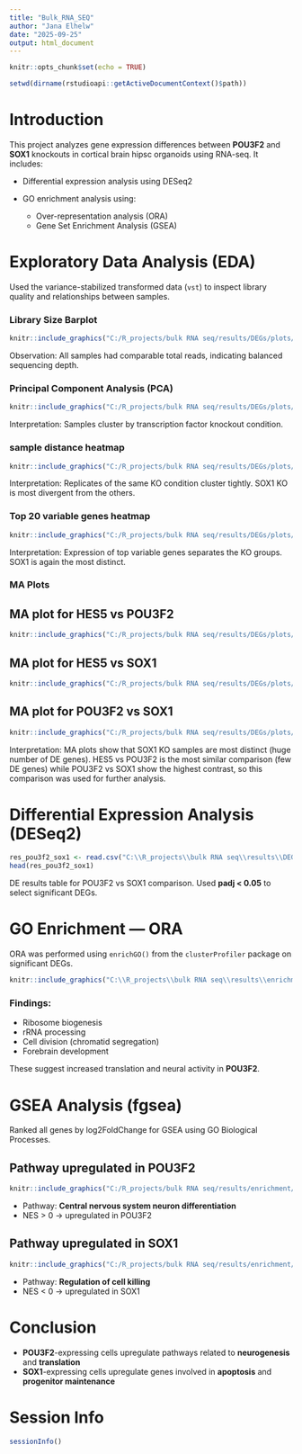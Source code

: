 ---
title: "Bulk_RNA_SEQ"
author: "Jana Elhelw"
date: "2025-09-25"
output: html_document
---
```{r setup, include=FALSE}
knitr::opts_chunk$set(echo = TRUE)
```

```{r set-working-directory, include=FALSE}
setwd(dirname(rstudioapi::getActiveDocumentContext()$path))
```

#  Introduction

This project analyzes gene expression differences between **POU3F2** and **SOX1** knockouts in cortical brain hipsc organoids using RNA-seq. It includes:

* Differential expression analysis using DESeq2
* GO enrichment analysis using:

  * Over-representation analysis (ORA)
  * Gene Set Enrichment Analysis (GSEA)


# Exploratory Data Analysis (EDA)

Used the variance-stabilized transformed data (`vst`) to inspect library quality and relationships between samples.

### Library Size Barplot

```{r libsize, echo=FALSE}
knitr::include_graphics("C:/R_projects/bulk RNA seq/results/DEGs/plots/LibrarySizes_barplot.png")
```
Observation: All samples had comparable total reads, indicating balanced sequencing depth.

### Principal Component Analysis (PCA)

```{r echo=FALSE}
knitr::include_graphics("C:/R_projects/bulk RNA seq/results/DEGs/plots/PCA_plot.png")
```

Interpretation: Samples cluster by transcription factor knockout condition.

### sample distance heatmap

```{r echo=FALSE}
knitr::include_graphics("C:/R_projects/bulk RNA seq/results/DEGs/plots/SampleDistance_heatmap.png")
```

Interpretation: Replicates of the same KO condition cluster tightly. SOX1 KO is most divergent from the others.

### Top 20 variable genes heatmap

```{r echo=FALSE}
knitr::include_graphics("C:/R_projects/bulk RNA seq/results/DEGs/plots/Top20Genes_heatmap.png")
```

Interpretation: Expression of top variable genes separates the KO groups. SOX1 is again the most distinct.

### MA Plots
## MA plot for HES5 vs POU3F2

```{r ma-hes5-pou3f2, echo=FALSE}
knitr::include_graphics("C:/R_projects/bulk RNA seq/results/DEGs/plots/MAplot_HES5_vs_POU3F2.png")
```

## MA plot for HES5 vs SOX1
```{r echo=FALSE}
knitr::include_graphics("C:/R_projects/bulk RNA seq/results/DEGs/plots/MAplot_HES5_vs_SOX1.png")
```

## MA plot for POU3F2 vs SOX1
```{r echo=FALSE}
knitr::include_graphics("C:/R_projects/bulk RNA seq/results/DEGs/plots/MAplot_POU3F2_vs_SOX1.png")
```
Interpretation: MA plots show that SOX1 KO samples are most distinct (huge number of DE genes). 
HES5 vs POU3F2 is the most similar comparison (few DE genes) while POU3F2 vs SOX1 show the highest contrast, so this comparison was used for further analysis.


#  Differential Expression Analysis (DESeq2)

```{r load-DEGs, message=FALSE, echo=FALSE}
res_pou3f2_sox1 <- read.csv("C:\\R_projects\\bulk RNA seq\\results\\DEGs\\POU3F2_vs_SOX1_DEGs.csv")
head(res_pou3f2_sox1)
```

DE results table for POU3F2 vs SOX1 comparison.
Used **padj < 0.05** to select significant DEGs.


# GO Enrichment — ORA

ORA was performed using `enrichGO()` from the `clusterProfiler` package on significant DEGs.

```{r ora-dotplot, echo=FALSE}
knitr::include_graphics("C:\\R_projects\\bulk RNA seq\\results\\enrichment\\GO_BP_dotplot_top10.png")
```

### Findings:

* Ribosome biogenesis
* rRNA processing
* Cell division (chromatid segregation)
* Forebrain development

These suggest increased translation and neural activity in **POU3F2**.



# GSEA Analysis (fgsea)

Ranked all genes by log2FoldChange for GSEA using GO Biological Processes.

## Pathway upregulated in POU3F2

```{r gsea-pou3f2, echo=FALSE}
knitr::include_graphics("C:/R_projects/bulk RNA seq/results/enrichment/FGSEA_enrichment_plot_top.png")
```

* Pathway: **Central nervous system neuron differentiation**
* NES > 0 → upregulated in POU3F2

## Pathway upregulated in SOX1

```{r gsea-sox1, echo=FALSE}
knitr::include_graphics("C:/R_projects/bulk RNA seq/results/enrichment/FGSEA_enrichment_plot_top_SOX1_upregulated.png")
```

* Pathway: **Regulation of cell killing**
* NES < 0 → upregulated in SOX1



# Conclusion

* **POU3F2**-expressing cells upregulate pathways related to **neurogenesis** and **translation**
* **SOX1**-expressing cells upregulate genes involved in **apoptosis** and **progenitor maintenance**



# Session Info

```{r}
sessionInfo()
```



